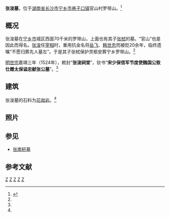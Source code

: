 {{文物保护单位
| 级别 = 省级
| 省区市 = 湖南省
| 名称 = 张浚墓
| 图片 = 
| 编号 = 
| 分类 = 古建筑、历史纪念建筑物
| 时代 = [[宋朝|宋]]
| 所在 = [[长沙市|长沙市]][[宁乡市|宁乡市]]罗带山
| 登录 = 1983年10月10日
}}
'''张浚墓'''，位于[[湖南省|湖南省]][[长沙市|长沙市]][[宁乡市|宁乡市]][[巷子口镇|巷子口镇]]官山村罗带山。<ref name="book">{{cite book |author1=黄海潮|author2=姜宏照|title=《宁乡史地》|year=2002|publisher=南方出版社|location=海南省海口市|pages=53-53|isbn=7-80660-538-X}}</ref>

== 概况 ==
张浚墓在[[宁乡市|宁乡市]]城区西面70千米的罗带山，上面也有其子[[张栻|张栻]]的墓。“官山”也是因此而得名。[[张浚|张浚]]任[[宰相|宰相]]时，重用抗金名将[[岳飞|岳飞]]、[[韩世忠|韩世忠]]而被贬20余年，临终遗嘱“不愿归葬先人墓左”。于是其子张栻保护灵柩安葬宁乡罗带山。<ref name="book" />

[[明世宗|明世宗]]嘉靖三年（1524年），敕封“'''张浚祠堂'''”，钦书“'''宋少保信军节度使魏国公致仕赠太保谥忠献张公墓'''”。<ref name="book" />

== 建筑 ==
张浚墓的石料为[[花岗岩|花岗岩]]。<ref name="book" />

==照片==
{{Gallery
|align=center
|File:Tombstone of Zhang Jun, Hunan, China, 4 April 2021.jpg
 |墓碑
|File:Tomb of Zhang Jun, 4 April 2021A.jpg
 |墓
|File:Tomb of Zhang Jun, 4 April 2021D.jpg
 |墓
}}

==参见==
* [[张南轩墓|张南轩墓]]

==参考文献==
<div class="references-small">
<references></references>
</div>
{{宁乡县历史文化}}
{{长沙市境内的湖南省文物保护单位}}
{{DEFAULTSORT:Zhang张浚墓}}
[[Category:宋朝墓葬|Z]]
[[Category:湖南历史文化遗迹|Z]]
[[Category:长沙文物保护单位|Z]]
[[Category:长沙墓葬|Z]]
[[Category:宁乡市|Z]]